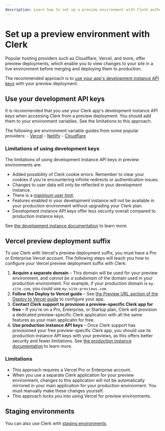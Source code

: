 ```yaml
---
description: Learn how to set up a preview environment with Clerk authentication.
---
```


# Set up a preview environment with Clerk

Popular hosting providers such as Cloudflare, Vercel, and more, offer preview deployments, which enable you to view changes to your site in a live environment before merging and deploying them to production.

The recommended approach is to [use your app's development instance API keys](#use-your-development-api-keys) with your preview deployment.

## Use your development API keys

It is recommended that you use your Clerk app's development instance API keys when accessing Clerk from a preview deployment. You should add them to your environment variables. See the limitations to this approach.

The following are environment variable guides from some popular providers:
    - [Vercel](https://vercel.com/docs/projects/environment-variables#declare-an-environment-variable)
    - [Netlify](https://docs.netlify.com/environment-variables/get-started/#create-environment-variables)
    - [Cloudflare](https://developers.cloudflare.com/workers/configuration/environment-variables/#add-environment-variables-via-the-dashboar)

### Limitations of using development keys 

The limitations of using development instance API keys in preview environments are:

- Added possibility of Clerk cookie errors. Remember to clear your cookies if you're encountering infinite redirects or authentication issues.
- Changes to user data will only be reflected in your development instance.
- There is a [maximum user limit](/docs/deployments/environments#development-instance).
- Features enabled in your development instance will not be available in your production environment without upgrading your Clerk plan.
- Development instance API keys offer less security overall compared to production instance keys.

See [the development instance documentation](/docs/deployments/environments#development-instance) to learn more.

## Vercel preview deployment suffix

To use Clerk with Vercel's preview deployment suffix, you must have a Pro or Enterprise Vercel account. The following steps will teach you how to configure your Vercel preview deployment suffix with Clerk:

1. **Acquire a separate domain** – This domain will be used for your preview environment, and _cannot be a subdomain_ of the domain used in your production environment. For example, if your production domain is `my-site.com`, you could use `my-site-previews.com`.
1. **Follow the Deploy to Vercel guide** – See [the Preview URL section of the Deploy to Vercel guide](/docs/deployments/deploy-to-vercel#support-for-vercel-preview-ur-ls) to configure your app.
1. **Contact Clerk support to provision a preview-specific Clerk app for free** – If you're on a Pro, Enterprise, or Startup plan, Clerk will provision a dedicated preview-specific Clerk application with all the same features as your main applicatin for free.
1. **Use production instance API keys** – Once Clerk support has provisioned your free preview-specific Clerk app, you should use its production instance API keys with your previews, as this offers better security and fewer limitations. See [the production instance documentation](/docs/deployments/environments#production-instance) to learn more.

### Limitations

- This approach requires a Vercel Pro or Enterprise account.
- When you use a separate Clerk application for your preview environment, changes to this application will not be automatically mirrored in your main application for your production environment. You must manually make these changes yourself.
- This approach locks you into using Vercel for preview environments.

## Staging environments

You can also use Clerk with [staging environments](/docs/deployments/set-up-staging).